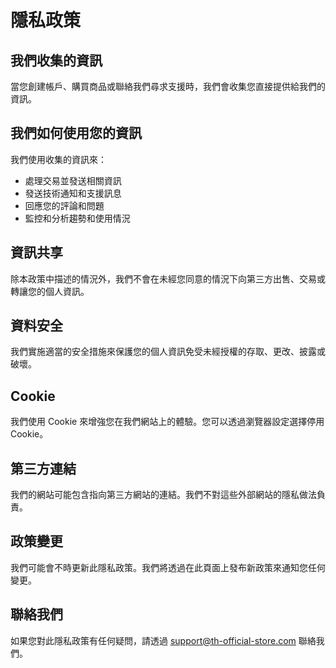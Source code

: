 # 隱私政策

## 我們收集的資訊

當您創建帳戶、購買商品或聯絡我們尋求支援時，我們會收集您直接提供給我們的資訊。

## 我們如何使用您的資訊

我們使用收集的資訊來：
- 處理交易並發送相關資訊
- 發送技術通知和支援訊息
- 回應您的評論和問題
- 監控和分析趨勢和使用情況

## 資訊共享

除本政策中描述的情況外，我們不會在未經您同意的情況下向第三方出售、交易或轉讓您的個人資訊。

## 資料安全

我們實施適當的安全措施來保護您的個人資訊免受未經授權的存取、更改、披露或破壞。

## Cookie

我們使用 Cookie 來增強您在我們網站上的體驗。您可以透過瀏覽器設定選擇停用 Cookie。

## 第三方連結

我們的網站可能包含指向第三方網站的連結。我們不對這些外部網站的隱私做法負責。

## 政策變更

我們可能會不時更新此隱私政策。我們將透過在此頁面上發布新政策來通知您任何變更。

## 聯絡我們

如果您對此隱私政策有任何疑問，請透過 support@th-official-store.com 聯絡我們。
